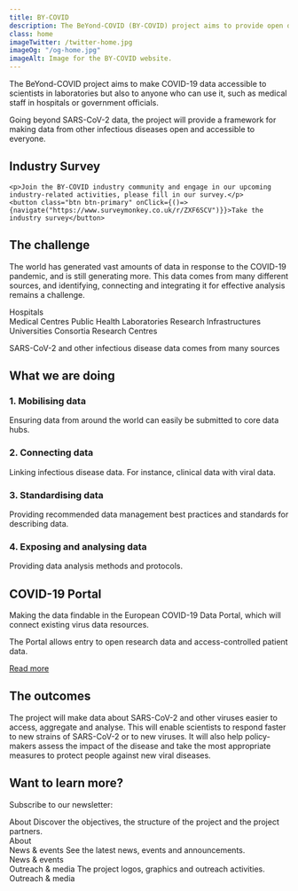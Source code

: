 ```yaml
---
title: BY-COVID
description: The BeYond-COVID (BY-COVID) project aims to provide open data on SARS-CoV-2 and other infectious diseases across scientific, medical and public health domains.
class: home
imageTwitter: /twitter-home.jpg
imageOg: "/og-home.jpg"
imageAlt: Image for the BY-COVID website.
---
```



<div class="w-60 text-center home-intro">

<div class="intro-container">

The BeYond-COVID project aims to make COVID-19 data accessible to scientists in laboratories but also to anyone who can use it, such as medical staff in hospitals or government officials.

Going beyond SARS-CoV-2 data, the project will provide a framework for making data from other infectious diseases open and accessible to everyone.

</div>

<!-- The Survey -->

<div class="text-center survey-box">
<h2 class="mt-4">Industry Survey</h2>
  <div class="survey-text">
    
    <p>Join the BY-COVID industry community and engage in our upcoming industry-related activities, please fill in our survey.</p>
    <button class="btn btn-primary" onClick={()=>{navigate("https://www.surveymonkey.co.uk/r/ZXF6SCV")}}>Take the industry survey</button>
  </div>
</div>

<!-- The challenge -->

## The challenge

The world has generated vast amounts of data in response to the COVID-19 pandemic, and is still generating more. This data comes from many different sources, and identifying, connecting and integrating it for effective analysis remains a challenge.

</div>
<div>

<Container className="lh-sm data-sources big-top-space">
  <Row>
    <Col className="data-source hospitals">
      <div>Hospitals</div>
    </Col>
    <Col className="data-source medical">Medical Centres</Col>
    <Col className="data-source public">Public Health Laboratories</Col>
    <Col className="data-source research-infrastructures">
      Research Infrastructures
    </Col>
    <Col className="data-source universities">Universities</Col>
  </Row>
  <Row>
    <Col className="data-source consortia">Consortia</Col>
    <Col className="data-source research-centres">Research Centres</Col>
  </Row>
</Container>

<div class="data-lines text-center fs-6">
<p>SARS-CoV-2 and other infectious disease data comes from many sources</p>

</div>

<!-- What we are doing -->

<div class="bg-semi-opaque what-doing container full-width text-body text-center">
  <div class="w-60 text-center">

## What we are doing

<div class="what-doing-boxes">
  <div class="box box1 bg-white text-body">
    <h3 class="fs-6 fw-bold mb-1 text-primary">1. Mobilising data</h3>
    <p>
      Ensuring data from around the world can easily be submitted to core data
      hubs.
    </p>
  </div>
  <div class="box box2 bg-white text-body">
    <h3 class="fs-6 fw-bold mb-1 text-primary">2. Connecting data</h3>
    <p>
      Linking infectious disease data. For instance, clinical data with viral
      data.
    </p>
  </div>
  <div class="box box3 bg-white text-body">
    <h3 class="fs-6 fw-bold mb-1 bg-white text-primary">
      3. Standardising data
    </h3>
    <p>
      Providing recommended data management best practices and standards for
      describing data.
    </p>
  </div>
  <div class="box box4 bg-white text-body">
    <h3 class="fs-6 fw-bold mb-1 bg-white text-primary">
      4. Exposing and analysing data
    </h3>
    <p>Providing data analysis methods and protocols.</p>
  </div>
</div>

<div class="halo-container">

<div class="covid-portal">
<h2 class="visually-hidden-focusable">COVID-19 Portal</h2>

<p class="mb-0">
  Making the data findable in the European COVID-19 Data Portal, which will
  connect existing virus data resources.
</p>
<p class="mb-0">
  The Portal allows entry to open research data and access-controlled patient
  data.
</p>
<p class="mb-0 mt-2">
  <a href="/about#data-platform" aria-label="Read more about Data Portal">
    Read more
  </a>
</p>

</div>
</div>
</div>

</div>

</div>

<!-- The outcomes -->

  <div class="w-60 text-center outcomes-box">
  <div class="outcomes-text">
<h2 class="mt-3">The outcomes</h2>

The project will make data about SARS-CoV-2 and other viruses easier to access, aggregate and analyse. This will enable scientists to respond faster to new strains of SARS-CoV-2 or to new viruses. It will also help policy-makers assess the impact of the disease and take the most appropriate measures to protect people against new viral diseases.

</div>
</div>

<div class="bg-semi-opaque container full-width big-top-space text-body px-4">

<Container fluid>
  <Row>
    <Col className="text-start mb-4 mb-md-0" xs={12} sm={6} lg={3}>
      <h2 class="fs-3 lh-2 mb-2 ps-0 text-dark">Want to learn more?</h2>
      <p class="ps-0 text-dark">Subscribe to our newsletter:</p>
      <NewsletterForm />
    </Col>
    <Col className="align-items-stretch mb-4 mb-md-0" xs={12} sm={6} lg={3}>
      <Card className="mb-4 h-100">
        <Card.Body className="position-relative">
          <Card.Title as="h3" className="mt-3 fw-bold fs-4 lh-sm">
            About
          </Card.Title>
          <Card.Text className="mb-4 mt-3 px-0">
            Discover the objectives, the structure of the project and the
            project partners.
          </Card.Text>
          <div class="bottom-link-right arrow-right">
            <Link to="/about">About</Link>
          </div>
        </Card.Body>
      </Card>
    </Col>
    <Col className="align-items-stretch mb-4 mb-md-0" xs={12} sm={6} lg={3}>
      <Card className="mb-4 h-100">
        <Card.Body className="position-relative">
          <Card.Title as="h3" className="mt-3 fw-bold fs-4 lh-sm">
            News & events
          </Card.Title>
          <Card.Text className="mb-4 mt-3 px-0">
            See the latest news, events and announcements.
          </Card.Text>
          <div class="bottom-link-right arrow-right">
            <Link to="/news-events">News & events</Link>
          </div>
        </Card.Body>
      </Card>
    </Col>
    <Col className="align-items-stretch mb-4 mb-md-0" xs={12} sm={6} lg={3}>
      <Card className="mb-4 h-100">
        <Card.Body className="position-relative">
          <Card.Title as="h3" className="mt-3 fw-bold fs-4 lh-sm">
            Outreach & media
          </Card.Title>
          <Card.Text className="mb-4 mt-3 px-0">
            The project logos, graphics and outreach activities.
          </Card.Text>
          <div class="bottom-link-right arrow-right">
            <Link to="/outreach-media">Outreach & media</Link>
          </div>
        </Card.Body>
      </Card>
    </Col>
  </Row>
</Container>

</div>
